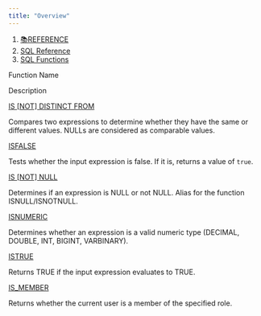 ```yaml
---
title: "Overview"
---
```


1. [📚REFERENCE](/reference)
2. [SQL Reference](/reference/sql-reference)
3. [SQL Functions](/reference/sql-reference/all-functions)

Function Name

Description

[IS \[NOT\] DISTINCT FROM](/reference/sql-reference/all-functions/boolean/is-not-distinct-from)

Compares two expressions to determine whether they have the same or different values. NULLs are considered as comparable values.

[ISFALSE](/reference/sql-reference/all-functions/boolean/isfalse)

Tests whether the input expression is false. If it is, returns a value of `true`.

[IS \[NOT\] NULL](/reference/sql-reference/all-functions/boolean/is-not-null)

Determines if an expression is NULL or not NULL. Alias for the function ISNULL/ISNOTNULL.

[ISNUMERIC](/reference/sql-reference/all-functions/boolean/isnumeric)

Determines whether an expression is a valid numeric type (DECIMAL, DOUBLE, INT, BIGINT, VARBINARY).

[ISTRUE](/reference/sql-reference/all-functions/boolean/istrue)

Returns TRUE if the input expression evaluates to TRUE.

[IS\_MEMBER](/reference/sql-reference/all-functions/boolean/is_member)

Returns whether the current user is a member of the specified role.
